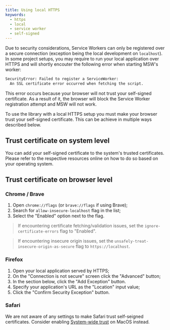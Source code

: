 ```yaml
---
title: Using local HTTPS
keywords:
  - https
  - local
  - service worker
  - self-signed
---
```


Due to security considerations, Service Workers can only be registered over a secure connection (exception being the local development on `localhost`). In some project setups, you may require to run your local application over HTTPS and will shortly encouter the following error when starting MSW's worker:

```txt
SecurityError: Failed to register a ServiceWorker:
  An SSL certificate error occurred when fetching the script.
```

This error occurs because your browser will not trust your self-signed certificate. As a result of it, the browser will block the Service Worker registration attempt and MSW will not work.

To use the library with a local HTTPS setup you must make your browser trust your self-signed certificate. This can be achieve in multiple ways described below.

## Trust certificate on system level

You can add your self-signed certificate to the system's trusted certificates. Please refer to the respective resources online on how to do so based on your operating system.

## Trust certificate on browser level

### Chrome / Brave

1. Open `chrome://flags` (or `brave://flags` if using Brave);
1. Search for `allow-insecure-localhost` flag in the list;
1. Select the "Enabled" option next to the flag.

> If encountering certificate fetching/validation issues, set the `ignore-certificate-errors` flag to "Enabled".

> If encountering insecure origin issues, set the `unsafely-treat-insecure-origin-as-secure` flag to `https://localhost`.

### Firefox

1. Open your local application served by HTTPS;
1. On the "Connection is not secure" screen click the "Advanced" button;
1. In the section below, click the "Add Exception" button.
1. Specify your application's URL as the "Location" input value;
1. Click the "Confirm Security Exception" button.

### Safari

We are not aware of any settings to make Safari trust self-seigned certificates. Consider enabling [System-wide trust](#trust-certificate-on-system-level) on MacOS instead.
